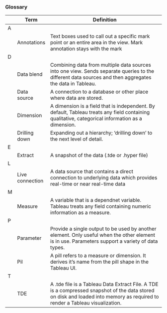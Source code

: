 ### Glossary {-}

|  |Term  |Definition     |
|--|------|------------------------------------------------------------------------|
|A|||
||Annotations|Text boxes used to call out a specific mark point or an entire area in the view. Mark annotation stays with the mark|
|D|||		
||Data blend|Combining data from multiple data sources into one view. Sends separate queries to the different data sources and then aggregates the data in Tableau.| 
||Data source|A connection to a database or other place where data are stored.|
||Dimension|A dimension is a field that is independent. By default, Tableau treats any field containing qualitative, categorical information as a dimension.|
||Drilling down|Expanding out a hierarchy; 'drilling down' to the next level of detail.|
|E|||		
||Extract|A snapshot of the data (.tde or .hyper file)|
|L|||		
||Live connection|A data source that contains a direct connection to underlying data which provides real-time or near real-time data|
|M|||
||Measure|A variable that is a dependnet variable. Tableau treats any field containing numeric information as a measure.
|P|||
||Parameter|Provide a single output to be used by another element. Only useful when the other element is in use. Parameters support a variety of data types.|
||Pil|A pill refers to a measure or dimension. It derives it's name from the pill shape in the Tableau UI.|
|T|||		
||TDE|A .tde file is a Tableau Data Extract File. A TDE is a compressed snapshot of the data stored on disk and loaded into memory as required to render a Tableau visualization.|

